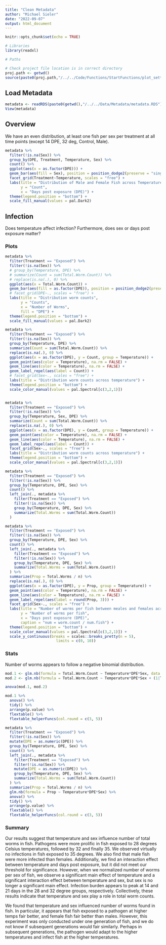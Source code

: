 ```yaml
---
title: "Clean Metadata"
author: "Michael Sieler"
date: "2022-09-07"
output: html_document
---
```


```r
knitr::opts_chunk$set(echo = TRUE)

# Libraries
library(readxl)

# Paths

# Check project file location is in correct directory
proj.path <- getwd()
source(paste0(proj.path,"/../../Code/Functions/StartFunctions/plot_settings.R"))

```


## Load Metadata

```r

metadata <- readRDS(paste0(getwd(),"/../../Data/Metadata/metadata.RDS"))
View(metadata)

```


## Overview

We have an even distribution, at least one fish per sex per treatment at all time points (except 14 DPE, 32 deg, Control, Male).

```r

metadata %>% 
  filter(!is.na(Sex)) %>%
  group_by(DPE, Treatment, Temperature, Sex) %>%
  count() %>%
  ggplot(aes(x = as.factor(DPE))) +
  geom_bar(aes(fill = Sex), position = position_dodge2(preserve = "single")) +
  facet_grid(Treatment~Temperature, scales = "free") +
  labs(title = "Distribution of Male and Female Fish across Temperature and Treatment",
       y = "Count",
       x = "Days post exposure (DPE)") +
  theme(legend.position = "bottom") + 
  scale_fill_manual(values = pal.Dark2) 

```

## Infection

Does temperature affect infection? Furthermore, does sex or days post exposure matter?


### Plots

```r

metadata %>%
  filter(Treatment == "Exposed") %>%
  filter(!is.na(Sex)) %>% 
  # group_by(Temperature, DPE) %>%
  # summarize(Count = sum(Total.Worm.Count)) %>%
  # replace(is.na(.), 0) %>%
  ggplot(aes(x = Total.Worm.Count)) +
  geom_bar(aes(fill = as.factor(DPE)), position = position_dodge2(preserve = "single")) +
  # facet_grid(DPE~., scales = "free") +
  labs(title = "Distribution worm counts",
       y = "Counts",
       x = "Number of Worms",
       fill = "DPE") +
  theme(legend.position = "bottom") + 
  scale_fill_manual(values = pal.Dark2)

```


```r

metadata %>%
  filter(Treatment == "Exposed") %>%
  filter(!is.na(Sex)) %>% 
  group_by(Temperature, DPE) %>%
  summarize(Count = sum(Total.Worm.Count)) %>% 
  replace(is.na(.), 0) %>%
  ggplot(aes(x = as.factor(DPE), y = Count, group = Temperature)) +
  geom_point(aes(color = Temperature), na.rm = FALSE) +
  geom_line(aes(color = Temperature), na.rm = FALSE) +
  geom_label_repel(aes(label = Count)) +
  # facet_grid(Sex~., scales = "free") +
  labs(title = "Distribution worm counts across temperature") +
  theme(legend.position = "bottom") + 
  scale_color_manual(values = pal.Spectral[c(3,2,1)])


metadata %>%
  filter(Treatment == "Exposed") %>%
  filter(!is.na(Sex)) %>% 
  group_by(Temperature, Sex, DPE) %>%
  summarize(Count = sum(Total.Worm.Count)) %>% 
  replace(is.na(.), 0) %>%
  ggplot(aes(x = as.factor(DPE), y = Count, group = Temperature)) +
  geom_point(aes(color = Temperature), na.rm = FALSE) +
  geom_line(aes(color = Temperature), na.rm = FALSE) +
  geom_label_repel(aes(label = Count)) +
  facet_grid(Sex~., scales = "free") +
  labs(title = "Distribution worm counts across temperature") +
  theme(legend.position = "bottom") + 
  scale_color_manual(values = pal.Spectral[c(3,2,1)])


```


```r
metadata %>%
  filter(Treatment == "Exposed") %>%
  filter(!is.na(Sex)) %>% 
  group_by(Temperature, DPE, Sex) %>%
  count() %>%
  left_join(., metadata %>%
    filter(Treatment == "Exposed") %>%
    filter(!is.na(Sex)) %>% 
    group_by(Temperature, DPE, Sex) %>%
    summarize(Total.Worms = sum(Total.Worm.Count))
  ) 
```


```r

metadata %>%
  filter(Treatment == "Exposed") %>%
  filter(!is.na(Sex)) %>% 
  group_by(Temperature, DPE, Sex) %>%
  count() %>%
  left_join(., metadata %>%
    filter(Treatment == "Exposed") %>%
    filter(!is.na(Sex)) %>% 
    group_by(Temperature, DPE, Sex) %>%
    summarize(Total.Worms = sum(Total.Worm.Count))
  ) %>%
  summarize(Prop = Total.Worms / n) %>% 
  replace(is.na(.), 0) %>%
  ggplot(aes(x = as.factor(DPE), y = Prop, group = Temperature)) +
  geom_point(aes(color = Temperature), na.rm = FALSE) +
  geom_line(aes(color = Temperature), na.rm = FALSE) +
  geom_label_repel(aes(label = round(Prop, 3))) +
  facet_grid(Sex~., scales = "free") +
  labs(title = "Number of worms per fish between meales and females across DPE and temperature",
       y = "Number of worms per fish", 
       x = "Days post exposure (DPE)",
       caption = "num = worm.count / num.fish") +
  theme(legend.position = "bottom") + 
  scale_color_manual(values = pal.Spectral[c(3,2,1)]) +
  scale_y_continuous(breaks = scales::breaks_pretty(n = 5), 
                       limits = c(0, 10))


```




### Stats

Number of worms appears to follow a negative binomial distribution. 

```r

mod.1 <- glm.nb(formula = Total.Worm.Count ~ Temperature*DPE*Sex, data = metadata) 
mod.2 <- glm.nb(formula = Total.Worm.Count ~ Temperature*DPE*Sex + (1|Tank.ID), data = metadata) 

anova(mod.1, mod.2)

mod.1 %>%
  anova() %>% 
  tidy() %>% 
  arrange(p.value) %>%
  flextable() %>%
  flextable_helperFuncs(col.round = c(3, 5))

```



```r

metadata %>%
  filter(Treatment == "Exposed") %>%
  filter(!is.na(Sex)) %>% 
  mutate(DPE = as.numeric(DPE)) %>%
  group_by(Temperature, DPE, Sex) %>%
  count() %>%
  left_join(., metadata %>%
    filter(Treatment == "Exposed") %>%
    filter(!is.na(Sex)) %>% 
    mutate(DPE = as.numeric(DPE)) %>%
    group_by(Temperature, DPE, Sex) %>%
    summarize(Total.Worms = sum(Total.Worm.Count))
  ) %>%
  summarize(Prop = Total.Worms / n) %>%
  glm.nb(formula = Prop ~ Temperature*DPE*Sex) %>% 
  anova() %>% 
  tidy() %>% 
  arrange(p.value) %>%
  flextable() %>%
  flextable_helperFuncs(col.round = c(3, 5))

```





### Summary

Our results suggest that temperature and sex influence number of total worms in fish. Pathogens were more prolific in fish exposed to 28 degrees Celsius temperatures, followed by 32 and finally 35. We observed virtually no infections in fish exposed to 35 degrees. We also find that male fish were more infected than females. Additionally, we find an interaction effect between temperature and days post exposure, but it did not meet our threshold for significance. However, when we normalized number of worms per sex of fish, we observe a significant main effect of temperature and a significant interaction effect between temperature and sex, but sex is no longer a significant main effect. Infection burden appears to peak at 14 and 21 days in the 28 and 32 degree groups, respectively. Collectively, these results indicate that temperature and sex play a role in total worm counts. 

We found that temperature and sex influenced number of worms found in fish. In particular, it appears that fish exposed to a pathogen at higher temps fair better, and female fish fair better than males. However, this experiment was only conducted under one generation of fish, and we do not know if subsequent generations would fair similarly. Perhaps in subsequent generations, the pathogen would adapt to the higher temperatures and infect fish at the higher temperatures. 